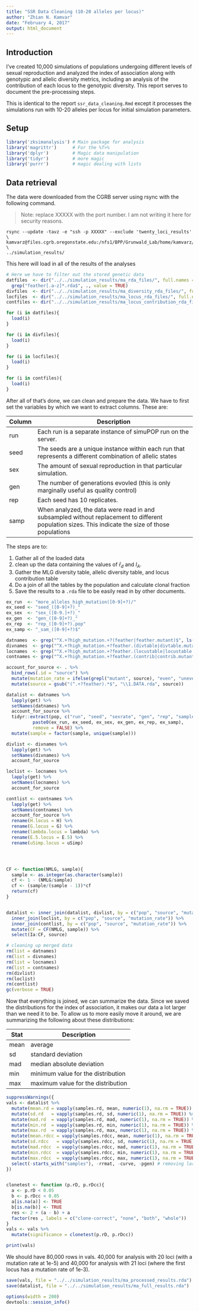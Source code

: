 ```yaml
---
title: "SSR Data Cleaning (10-20 alleles per locus)"
author: "Zhian N. Kamvar"
date: "February 4, 2017"
output: html_document
---
```


## Introduction

I've created 10,000 simulations of populations undergoing different levels of 
sexual reproduction and analyzed the index of association along with genotypic 
and allelic diversity metrics, including an analysis of the contribution of each
locus to the genotypic diversity. This report serves to document the
pre-processing steps.

This is identical to the report `ssr_data_cleaning.Rmd` except it processes the
simulations run with 10-20 alleles per locus for initial simulation parameters.

## Setup

```r
library('zksimanalysis') # Main package for analysis
library('magrittr')      # For the %T>%
library('dplyr')         # Magic data manipulation
library('tidyr')         # more magic
library('purrr')         # magic dealing with lists
```

## Data retrieval

The data were downloaded from the CGRB server using rsync with the following
command.

> Note: replace XXXXX with the port number. I am not writing it here for
security reasons.

```
rsync --update -tavz -e "ssh -p XXXXX" --exclude 'twenty_loci_results' \
kamvarz@files.cgrb.oregonstate.edu:/nfs1/BPP/Grunwald_Lab/home/kamvarz/simulation_analysis/results/ \
../simulation_results/
```


This here will load in all of the results of the analyses

```r
# Here we have to filter out the stored genetic data
datfiles  <- dir("../../simulation_results/ma_rda_files/", full.names = TRUE) %>% 
  grep("feather[.a-z]*.rda$", ., value = TRUE)
divfiles  <- dir("../../simulation_results/ma_diversity_rda_files/", full.names = TRUE)
locfiles  <- dir("../../simulation_results/ma_locus_rda_files/", full.names = TRUE)
contfiles <- dir("../../simulation_results/ma_locus_contribution_rda_files/", full.names = TRUE)

for (i in datfiles){
  load(i)
}

for (i in divfiles){
  load(i)
}

for (i in locfiles){
  load(i)
}

for (i in contfiles){
  load(i)
}
```


After all of that's done, we can clean and prepare the data. We have to first
set the variables by which we want to extract columns. These are:

| Column | Description |
| ------ | ------------------------------------------------------------------- |
|    run | Each run is a separate instance of simuPOP run on the server. |
|   seed | The seeds are a unique instance within each run that represents a different combination of allelic states |
|   sex  | The amount of sexual reproduction in that particular simulation. |
|   gen  | The number of generations evovled (this is only marginally useful as quality control) |
|   rep  | Each seed has 10 replicates. |
|   samp | When analyzed, the data were read in and subsampled without replacement to different population sizes. This indicate the size of those populations |


The steps are to:

1. Gather all of the loaded data
2. clean up the data containing the values of $\bar{r}_d$ and $I_A$.
3. Gather the MLG diversity table, allelic diversity table, and locus contribution table
4. Do a join of all the tables by the population and calculate clonal fraction
5. Save the results to a `.rda` file to be easily read in by other documents.

```r
ex_run  <- "more_alleles_high_mutation([0-9]+?)/"
ex_seed <- "seed_([0-9]+?)_"
ex_sex  <- "sex_([0-9.]+?)_"
ex_gen  <- "gen_([0-9]+?)_"
ex_rep  <- "rep_([0-9]+?).pop"
ex_samp <- "_sam_([0-9]+?)$"

datnames  <- grep("^X.+?high_mutation.+?(feather|feather.mutant)$", ls(), value = TRUE)
divnames  <- grep("^X.+?high_mutation.+?feather.(divtable|divtable.mutant).rda$", ls(), value = TRUE)
locnames  <- grep("^X.+?high_mutation.+?feather.(locustable|locustable.mutant).rda$", ls(), value = TRUE)
contnames <- grep("^X.+?high_mutation.+?feather.(contrib|contrib.mutant).rda$", ls(), value = TRUE)

account_for_source <- . %>%
  bind_rows(.id = "source") %>%
  mutate(mutation_rate = ifelse(grepl("mutant", source), "even", "uneven")) %>%
  mutate(source = gsub("(^.+?feather).*$", "\\1.DATA.rda", source))

datalist <- datnames %>%
  lapply(get) %>%
  setNames(datnames) %>% 
  account_for_source %>%
  tidyr::extract(pop, c("run", "seed", "sexrate", "gen", "rep", "sample"),
          paste0(ex_run, ex_seed, ex_sex, ex_gen, ex_rep, ex_samp),
          remove = FALSE) %>%
  mutate(sample = factor(sample, unique(sample)))

divlist <- divnames %>%
  lapply(get) %>%
  setNames(divnames) %>%
  account_for_source

loclist <- locnames %>%
  lapply(get) %>%
  setNames(locnames) %>%
  account_for_source

contlist <- contnames %>%
  lapply(get) %>%
  setNames(contnames) %>%
  account_for_source %>%
  rename(H.locus = H) %>%
  rename(G.locus = G) %>%
  rename(lambda.locus = lambda) %>%
  rename(E.5.locus = E.5) %>%
  rename(uSimp.locus = uSimp)




CF <- function(NMLG, sample){
  sample <- as.integer(as.character(sample))
  cf <- 1 - (NMLG/sample)
  cf <- (sample/(sample - 1))*cf
  return(cf)
}


datalist <- inner_join(datalist, divlist, by = c("pop", "source", "mutation_rate")) %>%
  inner_join(loclist, by = c("pop", "source", "mutation_rate")) %>%
  inner_join(contlist, by = c("pop", "source", "mutation_rate")) %>%
  mutate(CF = CF(NMLG, sample)) %>%
  select(Ia:CF, source)

# cleaning up merged data
rm(list = datnames)
rm(list = divnames)
rm(list = locnames)
rm(list = contnames)
rm(divlist)
rm(loclist)
rm(contlist)
gc(verbose = TRUE)
```

Now that everything is joined, we can summarize the data. Since we saved the
distributions for the index of association, it makes our data a lot larger than
we need it to be. To allow us to more easily move it around, we are summarizing
the following about these distributions:

| Stat | Description |
|------|------------------------------------|
| mean | average |
| sd   | standard deviation |
| mad  | median absolute deviation |
| min  | minimum value for the distribution |
| max  | maximum value for the distribution |


```r

suppressWarnings({
vals <- datalist %>%
  mutate(mean.rd = vapply(samples.rd, mean, numeric(1), na.rm = TRUE)) %>%
  mutate(sd.rd   = vapply(samples.rd, sd, numeric(1), na.rm = TRUE)) %>%
  mutate(mad.rd  = vapply(samples.rd, mad, numeric(1), na.rm = TRUE)) %>%
  mutate(min.rd  = vapply(samples.rd, min, numeric(1), na.rm = TRUE)) %>%
  mutate(max.rd  = vapply(samples.rd, max, numeric(1), na.rm = TRUE)) %>%
  mutate(mean.rdcc = vapply(samples.rdcc, mean, numeric(1), na.rm = TRUE)) %>%
  mutate(sd.rdcc   = vapply(samples.rdcc, sd, numeric(1), na.rm = TRUE)) %>%
  mutate(mad.rdcc  = vapply(samples.rdcc, mad, numeric(1), na.rm = TRUE)) %>%
  mutate(min.rdcc  = vapply(samples.rdcc, min, numeric(1), na.rm = TRUE)) %>%
  mutate(max.rdcc  = vapply(samples.rdcc, max, numeric(1), na.rm = TRUE)) %>%
  select(-starts_with("samples"), -rrmat, -curve, -pgen) # removing large data
})


clonetest <- function (p.rD, p.rDcc){
  a <- p.rD < 0.05
  b <- p.rDcc < 0.05
  a[is.na(a)] <- TRUE
  b[is.na(b)] <- TRUE
  res <- 2 + (a - b) + a
  factor(res , labels = c("clone-correct", "none", "both", "whole"))
}
vals <- vals %>% 
  mutate(significance = clonetest(p.rD, p.rDcc))

print(vals)
```

We should have 80,000 rows in vals. 40,000 for analysis with 20 loci (with a
mutation rate at 1e-5) and 40,000 for analysis with 21 loci (where the first
locus has a mutation rate of 1e-3).

```r
save(vals, file = "../../simulation_results/ma_processed_results.rda")
save(datalist, file = "../../simulation_results/ma_full_results.rda")
```


```r
options(width = 200)
devtools::session_info()
```

